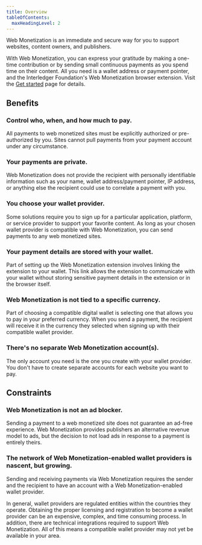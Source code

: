 ```yaml
---
title: Overview
tableOfContents:
  maxHeadingLevel: 2
---
```



Web Monetization is an immediate and secure way for you to support websites, content owners, and publishers. 

With Web Monetization, you can express your gratitude by making a one-time contribution or by sending small continuous payments as you spend time on their content. All you need is a wallet address or payment pointer, and the Interledger Foundation's Web Monetization browser extension. Visit the [Get started](/supporters/get-started) page for details.

## Benefits

### Control who, when, and how much to pay.

All payments to web monetized sites must be explicitly authorized or pre-authorized by you. Sites cannot pull payments from your payment account under any circumstance.

### Your payments are private.

Web Monetization does not provide the recipient with personally identifiable information such as your name, wallet address/payment pointer, IP address, or anything else the recipient could use to correlate a payment with you.

### You choose your wallet provider.

Some solutions require you to sign up for a particular application, platform, or service provider to support your favorite content. As long as your chosen wallet provider is compatible with Web Monetization, you can send payments to any web monetized sites.

### Your payment details are stored with your wallet.

Part of setting up the Web Monetization extension involves linking the extension to your wallet. This link allows the extension to communicate with your wallet without storing sensitive payment details in the extension or in the browser itself.

### Web Monetization is not tied to a specific currency.

Part of choosing a compatible digital wallet is selecting one that allows you to pay in your preferred currency. When you send a payment, the recipient will receive it in the currency they selected when signing up with their compatible wallet provider.

### There's no separate Web Monetization account(s).

The only account you need is the one you create with your wallet provider. You don't have to create separate accounts for each website you want to pay.

## Constraints

### Web Monetization is not an ad blocker.

Sending a payment to a web monetized site does not guarantee an ad-free experience. Web Monetization provides publishers an alternative revenue model to ads, but the decision to not load ads in response to a payment is entirely theirs.

### The network of Web Monetization-enabled wallet providers is nascent, but growing.

Sending and receiving payments via Web Monetization requires the sender and the recipient to have an account with a Web Monetization-enabled wallet provider.

In general, wallet providers are regulated entities within the countries they operate. Obtaining the proper licensing and registration to become a wallet provider can be an expensive, complex, and time consuming process. In addition, there are technical integrations required to support Web Monetization. All of this means a compatible wallet provider may not yet be available in your area.
